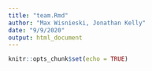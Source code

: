 ```yaml
---
title: "team.Rmd"
author: "Max Wisnieski, Jonathan Kelly"
date: "9/9/2020"
output: html_document
---
```


```r
knitr::opts_chunk$set(echo = TRUE)
```


